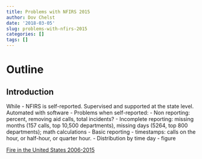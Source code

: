 ```yaml
---
title: Problems with NFIRS 2015
author: Dov Chelst
date: '2018-03-05'
slug: problems-with-nfirs-2015
categories: []
tags: []
---
```


# Outline  

## Introduction

While 
- NFIRS is self-reported. Supervised and supported at the state level. Automated with software
- Problems when self-reported:
  - Non reporting: percent, removing aid calls, total incidents?
  - Incomplete reporting: missing months (157 calls, top 10,500 departments), missing days (5264, top 800 departments); math calculations
  - Basic reporting - timestamps: calls on the hour, or half-hour, or quarter hour.
  - Distribution by time day - figure 
  
[Fire in the United States 2006-2015](https://www.usfa.fema.gov/downloads/pdf/publications/fius19th.pdf)